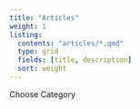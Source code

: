 ---
title: "Articles"
weight: 1
listing:
  contents: "articles/*.qmd"
  type: grid
  fields: [title, description]
  sort: weight
---

Choose Category